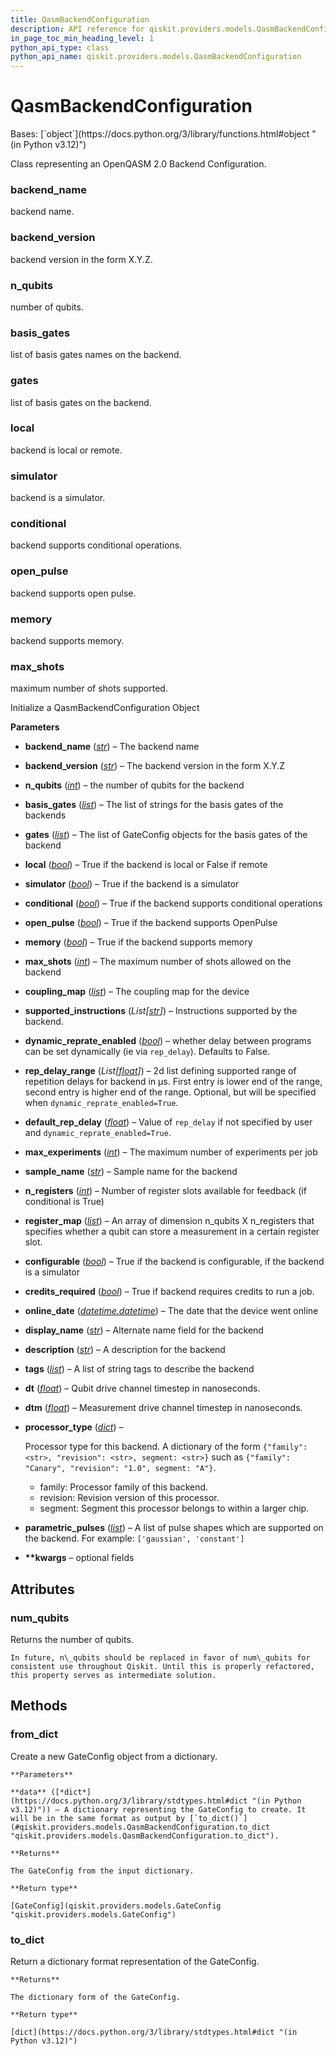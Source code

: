 ```yaml
---
title: QasmBackendConfiguration
description: API reference for qiskit.providers.models.QasmBackendConfiguration
in_page_toc_min_heading_level: 1
python_api_type: class
python_api_name: qiskit.providers.models.QasmBackendConfiguration
---
```


# QasmBackendConfiguration

<Class id="qiskit.providers.models.QasmBackendConfiguration" isDedicatedPage={true} github="https://github.com/Qiskit/qiskit/tree/stable/1.0/qiskit/providers/models/backendconfiguration.py#L195-L490" signature="qiskit.providers.models.QasmBackendConfiguration(backend_name, backend_version, n_qubits, basis_gates, gates, local, simulator, conditional, open_pulse, memory, max_shots, coupling_map, supported_instructions=None, dynamic_reprate_enabled=False, rep_delay_range=None, default_rep_delay=None, max_experiments=None, sample_name=None, n_registers=None, register_map=None, configurable=None, credits_required=None, online_date=None, display_name=None, description=None, tags=None, dt=None, dtm=None, processor_type=None, parametric_pulses=None, **kwargs)">
  Bases: [`object`](https://docs.python.org/3/library/functions.html#object "(in Python v3.12)")

  Class representing an OpenQASM 2.0 Backend Configuration.

  ### backend\_name

  <Attribute id="qiskit.providers.models.QasmBackendConfiguration.backend_name" name="backend_name">
    backend name.
  </Attribute>

  ### backend\_version

  <Attribute id="qiskit.providers.models.QasmBackendConfiguration.backend_version" name="backend_version">
    backend version in the form X.Y.Z.
  </Attribute>

  ### n\_qubits

  <Attribute id="qiskit.providers.models.QasmBackendConfiguration.n_qubits" name="n_qubits">
    number of qubits.
  </Attribute>

  ### basis\_gates

  <Attribute id="qiskit.providers.models.QasmBackendConfiguration.basis_gates" name="basis_gates">
    list of basis gates names on the backend.
  </Attribute>

  ### gates

  <Attribute id="qiskit.providers.models.QasmBackendConfiguration.gates" name="gates">
    list of basis gates on the backend.
  </Attribute>

  ### local

  <Attribute id="qiskit.providers.models.QasmBackendConfiguration.local" name="local">
    backend is local or remote.
  </Attribute>

  ### simulator

  <Attribute id="qiskit.providers.models.QasmBackendConfiguration.simulator" name="simulator">
    backend is a simulator.
  </Attribute>

  ### conditional

  <Attribute id="qiskit.providers.models.QasmBackendConfiguration.conditional" name="conditional">
    backend supports conditional operations.
  </Attribute>

  ### open\_pulse

  <Attribute id="qiskit.providers.models.QasmBackendConfiguration.open_pulse" name="open_pulse">
    backend supports open pulse.
  </Attribute>

  ### memory

  <Attribute id="qiskit.providers.models.QasmBackendConfiguration.memory" name="memory">
    backend supports memory.
  </Attribute>

  ### max\_shots

  <Attribute id="qiskit.providers.models.QasmBackendConfiguration.max_shots" name="max_shots">
    maximum number of shots supported.
  </Attribute>

  Initialize a QasmBackendConfiguration Object

  **Parameters**

  *   **backend\_name** ([*str*](https://docs.python.org/3/library/stdtypes.html#str "(in Python v3.12)")) – The backend name

  *   **backend\_version** ([*str*](https://docs.python.org/3/library/stdtypes.html#str "(in Python v3.12)")) – The backend version in the form X.Y.Z

  *   **n\_qubits** ([*int*](https://docs.python.org/3/library/functions.html#int "(in Python v3.12)")) – the number of qubits for the backend

  *   **basis\_gates** ([*list*](https://docs.python.org/3/library/stdtypes.html#list "(in Python v3.12)")) – The list of strings for the basis gates of the backends

  *   **gates** ([*list*](https://docs.python.org/3/library/stdtypes.html#list "(in Python v3.12)")) – The list of GateConfig objects for the basis gates of the backend

  *   **local** ([*bool*](https://docs.python.org/3/library/functions.html#bool "(in Python v3.12)")) – True if the backend is local or False if remote

  *   **simulator** ([*bool*](https://docs.python.org/3/library/functions.html#bool "(in Python v3.12)")) – True if the backend is a simulator

  *   **conditional** ([*bool*](https://docs.python.org/3/library/functions.html#bool "(in Python v3.12)")) – True if the backend supports conditional operations

  *   **open\_pulse** ([*bool*](https://docs.python.org/3/library/functions.html#bool "(in Python v3.12)")) – True if the backend supports OpenPulse

  *   **memory** ([*bool*](https://docs.python.org/3/library/functions.html#bool "(in Python v3.12)")) – True if the backend supports memory

  *   **max\_shots** ([*int*](https://docs.python.org/3/library/functions.html#int "(in Python v3.12)")) – The maximum number of shots allowed on the backend

  *   **coupling\_map** ([*list*](https://docs.python.org/3/library/stdtypes.html#list "(in Python v3.12)")) – The coupling map for the device

  *   **supported\_instructions** (*List\[*[*str*](https://docs.python.org/3/library/stdtypes.html#str "(in Python v3.12)")*]*) – Instructions supported by the backend.

  *   **dynamic\_reprate\_enabled** ([*bool*](https://docs.python.org/3/library/functions.html#bool "(in Python v3.12)")) – whether delay between programs can be set dynamically (ie via `rep_delay`). Defaults to False.

  *   **rep\_delay\_range** (*List\[*[*float*](https://docs.python.org/3/library/functions.html#float "(in Python v3.12)")*]*) – 2d list defining supported range of repetition delays for backend in μs. First entry is lower end of the range, second entry is higher end of the range. Optional, but will be specified when `dynamic_reprate_enabled=True`.

  *   **default\_rep\_delay** ([*float*](https://docs.python.org/3/library/functions.html#float "(in Python v3.12)")) – Value of `rep_delay` if not specified by user and `dynamic_reprate_enabled=True`.

  *   **max\_experiments** ([*int*](https://docs.python.org/3/library/functions.html#int "(in Python v3.12)")) – The maximum number of experiments per job

  *   **sample\_name** ([*str*](https://docs.python.org/3/library/stdtypes.html#str "(in Python v3.12)")) – Sample name for the backend

  *   **n\_registers** ([*int*](https://docs.python.org/3/library/functions.html#int "(in Python v3.12)")) – Number of register slots available for feedback (if conditional is True)

  *   **register\_map** ([*list*](https://docs.python.org/3/library/stdtypes.html#list "(in Python v3.12)")) – An array of dimension n\_qubits X n\_registers that specifies whether a qubit can store a measurement in a certain register slot.

  *   **configurable** ([*bool*](https://docs.python.org/3/library/functions.html#bool "(in Python v3.12)")) – True if the backend is configurable, if the backend is a simulator

  *   **credits\_required** ([*bool*](https://docs.python.org/3/library/functions.html#bool "(in Python v3.12)")) – True if backend requires credits to run a job.

  *   **online\_date** ([*datetime.datetime*](https://docs.python.org/3/library/datetime.html#datetime.datetime "(in Python v3.12)")) – The date that the device went online

  *   **display\_name** ([*str*](https://docs.python.org/3/library/stdtypes.html#str "(in Python v3.12)")) – Alternate name field for the backend

  *   **description** ([*str*](https://docs.python.org/3/library/stdtypes.html#str "(in Python v3.12)")) – A description for the backend

  *   **tags** ([*list*](https://docs.python.org/3/library/stdtypes.html#list "(in Python v3.12)")) – A list of string tags to describe the backend

  *   **dt** ([*float*](https://docs.python.org/3/library/functions.html#float "(in Python v3.12)")) – Qubit drive channel timestep in nanoseconds.

  *   **dtm** ([*float*](https://docs.python.org/3/library/functions.html#float "(in Python v3.12)")) – Measurement drive channel timestep in nanoseconds.

  *   **processor\_type** ([*dict*](https://docs.python.org/3/library/stdtypes.html#dict "(in Python v3.12)")) –

      Processor type for this backend. A dictionary of the form `{"family": <str>, "revision": <str>, segment: <str>}` such as `{"family": "Canary", "revision": "1.0", segment: "A"}`.

      *   family: Processor family of this backend.
      *   revision: Revision version of this processor.
      *   segment: Segment this processor belongs to within a larger chip.

  *   **parametric\_pulses** ([*list*](https://docs.python.org/3/library/stdtypes.html#list "(in Python v3.12)")) – A list of pulse shapes which are supported on the backend. For example: `['gaussian', 'constant']`

  *   **\*\*kwargs** – optional fields

  ## Attributes

  ### num\_qubits

  <Attribute id="qiskit.providers.models.QasmBackendConfiguration.num_qubits" name="num_qubits">
    Returns the number of qubits.

    In future, n\_qubits should be replaced in favor of num\_qubits for consistent use throughout Qiskit. Until this is properly refactored, this property serves as intermediate solution.
  </Attribute>

  ## Methods

  ### from\_dict

  <Function id="qiskit.providers.models.QasmBackendConfiguration.from_dict" name="from_dict" github="https://github.com/Qiskit/qiskit/tree/stable/1.0/qiskit/providers/models/backendconfiguration.py#L386-L400" signature="classmethod from_dict(data)">
    Create a new GateConfig object from a dictionary.

    **Parameters**

    **data** ([*dict*](https://docs.python.org/3/library/stdtypes.html#dict "(in Python v3.12)")) – A dictionary representing the GateConfig to create. It will be in the same format as output by [`to_dict()`](#qiskit.providers.models.QasmBackendConfiguration.to_dict "qiskit.providers.models.QasmBackendConfiguration.to_dict").

    **Returns**

    The GateConfig from the input dictionary.

    **Return type**

    [GateConfig](qiskit.providers.models.GateConfig "qiskit.providers.models.GateConfig")
  </Function>

  ### to\_dict

  <Function id="qiskit.providers.models.QasmBackendConfiguration.to_dict" name="to_dict" github="https://github.com/Qiskit/qiskit/tree/stable/1.0/qiskit/providers/models/backendconfiguration.py#L402-L471" signature="to_dict()">
    Return a dictionary format representation of the GateConfig.

    **Returns**

    The dictionary form of the GateConfig.

    **Return type**

    [dict](https://docs.python.org/3/library/stdtypes.html#dict "(in Python v3.12)")
  </Function>
</Class>


